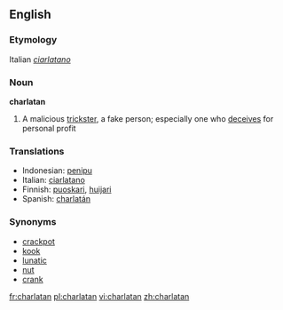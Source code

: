 ==English==
===Etymology===
Italian ''[[ciarlatano]]''

===Noun===
'''charlatan'''
# A malicious [[trickster]], a fake person; especially one who [[deceives]] for personal profit

===Translations===
{{top}}
*Indonesian: [[tipu|penipu]]
*Italian: [[ciarlatano]] {{m}}
*Finnish: [[puoskari]], [[huijari]]
*Spanish: [[charlatán]] {{m}}
{{mid}}

{{bottom}}

===Synonyms===
*[[crackpot]]
*[[kook]]
*[[lunatic]]
*[[nut]]
*[[crank]]

[[fr:charlatan]]
[[pl:charlatan]]
[[vi:charlatan]]
[[zh:charlatan]]